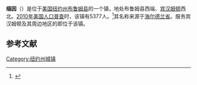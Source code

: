{{Infobox settlement
|official_name            = 缅因
|settlement_type          = 镇
|nickname                 = 
|motto                    =

<!-- Images -->
|image_skyline            = Cyrus Gates House, Old Nanticoke Road, Maine vicinity (Broome County, New York).jpg
|imagesize                = 
|image_caption            =
|image_flag               = 
|image_seal               =

<!-- Maps -->
|pushpin_map              = New York
|pushpin_label            = 缅因
|pushpin_label_position   = <!-- the position of the pushpin label: left, right, top, bottom, none -->
|pushpin_map_caption      =
|pushpin_mapsize          =
|image_map                = 
|mapsize                  = 
|map_caption              = 
|image_map1               = 
|mapsize1                 = 
|map_caption1             =

<!-- Location -->
|coordinates_region       = US-NY
|subdivision_type         = [[国家|国家]]
|subdivision_name         = [[美国|美国]]
|subdivision_type1        = [[美国行政区划|州]]
|subdivision_name1        = [[纽约州|纽约州]]
|subdivision_type2        = [[纽约州行政区划|县]]
|subdivision_name2        = [[布鲁姆县_(纽约州)|布鲁姆县]]
|government_footnotes     = 
|government_type          = 
|established_title        = 
|established_date         =

<!-- Area -->
|unit_pref                = Imperial
|area_footnotes           = 
|area_magnitude           = 
|area_total_km2           = 118.5
|area_land_km2            = 118.2
|area_water_km2           = 0.3
|area_total_sq_mi         = 
|area_land_sq_mi          = 
|area_water_sq_mi         = 

<!-- Population -->
|population_as_of         = [[2010年美国人口普查|2010]]
|population_footnotes     = 
|population_total         = 5377
|population_density_km2   = 45.5
|population_density_sq_mi =

<!-- General information -->
|timezone                 = [[美国东部时间|美国东部时间]]
|utc_offset               = -5
|timezone_DST             = EDT
|utc_offset_DST           = -4
|elevation_footnotes      = 
|elevation_m              = 422
|elevation_ft             = 1385
|latd = 42 |latm = 12 |lats = 19 |latNS = N
|longd = 76 |longm = 1 |longs = 33 |longEW = W

<!-- Area/postal codes & others -->
|postal_code_type         = [[美国邮政编码|邮政编码]]
|postal_code              = 13802
|area_code                = [[美国电话区号607|607]]
|website                  = {{URL|townofmaine.org}}
|footnotes                = 
}}
'''缅因'''（{{lang-en|Maine}}）是位于[[美国|美国]][[纽约州|纽约州]][[布鲁姆县_(纽约州)|布鲁姆县]]的一个镇，地处布鲁姆县西端、[[宾汉姆顿|宾汉姆顿]]西北。[[2010年美国人口普查|2010年美国人口普查]]时，该镇有5377人。<ref name>{{cite web|url=http://factfinder2.census.gov|publisher=[[United_States_Census_Bureau|United States Census Bureau]]|title=American FactFinder|accessdate=2020-09-16|archive-date=2013-09-11|archive-url=https://web.archive.org/web/20130911234518/http://factfinder2.census.gov/|dead-url=no}}</ref>其名称来源于[[海尔德兰省|海尔德兰省]]。服务宾汉姆顿及其周边地区的{{le|宾汉姆顿机场|Greater Binghamton Airport}}即位于该镇。

== 参考文献 ==
{{reflist}}

{{NY-stub}}
[[Category:纽约州城镇|Category:纽约州城镇]]